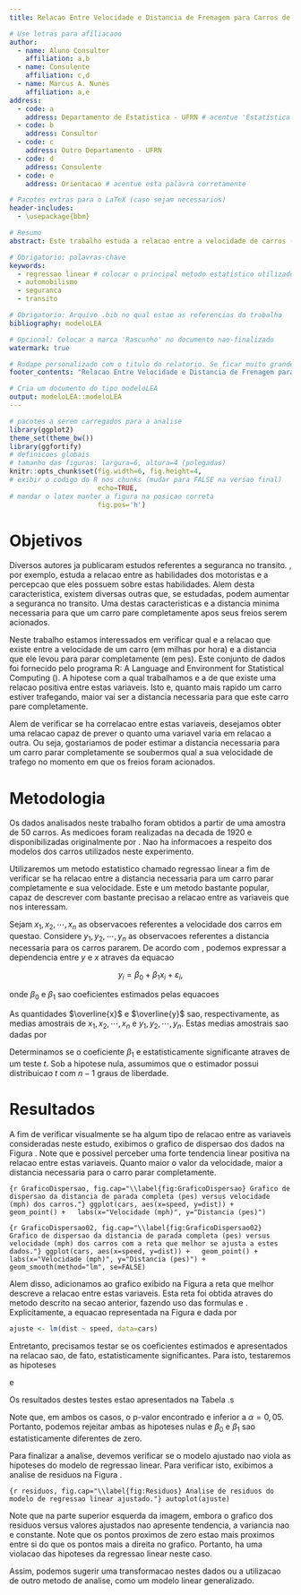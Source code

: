 ```yaml
---
title: Relacao Entre Velocidade e Distancia de Frenagem para Carros de Passeio

# Use letras para afiliacaoo
author:
  - name: Aluno Consultor
    affiliation: a,b
  - name: Consulente
    affiliation: c,d
  - name: Marcus A. Nunes
    affiliation: a,e
address:
  - code: a
    address: Departamento de Estatistica - UFRN # acentue 'Estatistica' corretamente
  - code: b
    address: Consultor
  - code: c
    address: Outro Departamento - UFRN
  - code: d
    address: Consulente
  - code: e
    address: Orientacao # acentue esta palavra corretamente

# Pacotes extras para o LaTeX (caso sejam necessarios)
header-includes:
  - \usepackage{bbm}

# Resumo
abstract: Este trabalho estuda a relacao entre a velocidade de carros (mph) e a distancia (pes) que eles levaram para parar completamente. Utilizamos o modelo de regressao linear simples para determinar se existe relacao entre estas duas variaveis.

# Obrigatorio: palavras-chave
keywords:
  - regressao linear # colocar o principal metodo estatistico utilizado como primeira palavra chave a fim de facilitar a catalogacao do LEA
  - automobilismo
  - seguranca
  - transito

# Obrigatorio: Arquivo .bib no qual estao as referencias do trabalho
bibliography: modeloLEA

# Opcional: Colocar a marca 'Rascunho' no documento nao-finalizado
watermark: true

# Rodape personalizado com o titulo do relatorio. Se ficar muito grande, deixe ele resumido.
footer_contents: "Relacao Entre Velocidade e Distancia de Frenagem para Carros de Passeio"

# Cria um documento do tipo modeloLEA
output: modeloLEA::modeloLEA
---
```



```r
# pacotes a serem carregados para a analise
library(ggplot2)
theme_set(theme_bw())
library(ggfortify)
# definicoes globais 
# tamanho das figuras: largura=6, altura=4 (polegadas)
knitr::opts_chunk$set(fig.width=6, fig.height=4, 
# exibir o codigo do R nos chunks (mudar para FALSE na versao final)
                      echo=TRUE,
# mandar o latex manter a figura na posicao correta
                      fig.pos='h')
```

# Objetivos

Diversos autores ja publicaram estudos referentes a seguranca no transito. \cite{McKenna1991}, por exemplo, estuda a relacao entre as habilidades dos motoristas e a percepcao que eles possuem sobre estas habilidades. Alem desta caracteristica, existem diversas outras que, se estudadas, podem aumentar a seguranca no transito. Uma destas caracteristicas e a distancia minima necessaria para que um carro pare completamente apos seus freios serem acionados.

Neste trabalho estamos interessados em verificar qual e a relacao que existe entre a velocidade de um carro (em milhas por hora) e a distancia que ele levou para parar completamente (em pes). Este conjunto de dados foi fornecido pelo programa R: A Language and Environment for Statistical Computing (\cite{R2017}). A hipotese com a qual trabalhamos e a de que existe uma relacao positiva entre estas variaveis. Isto e, quanto mais rapido um carro estiver trafegando, maior vai ser a distancia necessaria para que este carro pare completamente.

Alem de verificar se ha correlacao entre estas variaveis, desejamos obter uma relacao capaz de prever o quanto uma variavel varia em relacao a outra. Ou seja, gostariamos de poder estimar a distancia necessaria para um carro parar completamente se soubermos qual a sua velocidade de trafego no momento em que os freios foram acionados.



# Metodologia

Os dados analisados neste trabalho foram obtidos a partir de uma amostra de 50 carros. As medicoes foram realizadas na decada de 1920 e disponibilizadas originalmente por \cite{Ezekiel1930}. Nao ha informacoes a respeito dos modelos dos carros utilizados neste experimento.

Utilizaremos um metodo estatistico chamado regressao linear a fim de verificar se ha relacao entre a distancia necessaria para um carro parar completamente e sua velocidade. Este e um metodo bastante popular, capaz de descrever com bastante precisao a relacao entre as variaveis que nos interessam.

Sejam $x_1, x_2, \cdots, x_n$ as observacoes referentes a velocidade dos carros em questao. Considere $y_1, y_2, \cdots, y_n$ as observacoes referentes a distancia necessaria para os carros pararem. De acordo com \cite{Kutner2004}, podemos expressar a dependencia entre $y$ e $x$ atraves da equacao

$$y_i = \beta_0 + \beta_1x_i + \varepsilon_i,$$

\noindent onde $\beta_0$ e $\beta_1$ sao coeficientes estimados pelas equacoes

\begin{align}
\widehat{\beta}_1 &= \frac{\sum_{i=1}^n(x_i-\overline{x})(y_i-\overline{y})}{\sum_{i=1}^n(x_i-\overline{x})^2}  \label{estimadores01} \\
\widehat{\beta}_0 &= \overline{y}-\widehat{\beta}_1\overline{x}  \label{estimadores02}
\end{align}

\noindent As quantidades $\overline{x}$ e $\overline{y}$ sao, respectivamente, as medias amostrais de $x_1, x_2, \cdots, x_n$ e $y_1, y_2, \cdots, y_n$. Estas medias amostrais sao dadas por

\begin{align*}
\overline{x} &= \frac{1}{n}\sum_{i=1}^nx_i \\
\overline{y} &= \frac{1}{n}\sum_{i=1}^ny_i 
\end{align*}

Determinamos se o coeficiente $\beta_1$ e estatisticamente significante atraves de um teste $t$. Sob a hipotese nula, assumimos que o estimador possui distribuicao $t$ com $n-1$ graus de liberdade.



# Resultados

A fim de verificar visualmente se ha algum tipo de relacao entre as variaveis consideradas neste estudo, exibimos o grafico de dispersao dos dados na Figura \ref{fig:GraficoDispersao}. Note que e possivel perceber uma forte tendencia linear positiva na relacao entre estas variaveis. Quanto maior o valor da velocidade, maior a distancia necessaria para o carro parar completamente.

```{r GraficoDispersao, fig.cap="\\label{fig:GraficoDispersao} Grafico de dispersao da distancia de parada completa (pes) versus velocidade (mph) dos carros."}
ggplot(cars, aes(x=speed, y=dist)) +
  geom_point() +
  labs(x="Velocidade (mph)", y="Distancia (pes)")
```

```{r GraficoDispersao02, fig.cap="\\label{fig:GraficoDispersao02} Grafico de dispersao da distancia de parada completa (pes) versus velocidade (mph) dos carros com a reta que melhor se ajusta a estes dados."}
ggplot(cars, aes(x=speed, y=dist)) +
  geom_point() +
  labs(x="Velocidade (mph)", y="Distancia (pes)") +
  geom_smooth(method="lm", se=FALSE)
```

Alem disso, adicionamos ao grafico exibido na Figura \ref{fig:GraficoDispersao02} a reta que melhor descreve a relacao entre estas variaveis. Esta reta foi obtida atraves do metodo descrito na secao anterior, fazendo uso das formulas \eqref{estimadores01} e \eqref{estimadores02}. Explicitamente, a equacao representada na Figura \ref{fig:GraficoDispersao02} e dada por

```r
ajuste <- lm(dist ~ speed, data=cars)
```

\begin{equation}\label{equacaoFinal}
\widehat{y}_i = -17,5791 + 3,9324x_i.
\end{equation}

Entretanto, precisamos testar se os coeficientes estimados e apresentados na relacao \eqref{equacaoFinal} sao, de fato, estatisticamente significantes. Para isto, testaremos as hipoteses

\begin{align*}
H_0 &: \beta_0 = 0 \\
H_1 &: \beta_0 \neq 0 \\
\end{align*}

\noindent e 

\begin{align*}
H_0 &: \beta_1 = 0 \\
H_1 &: \beta_1 \neq 0 \\
\end{align*}

\noindent Os resultados destes testes estao apresentados na Tabela \ref{tab:Resultados}.s

\begin{table}[!h]
\caption{\label{tab:Resultados} Resultados dos testes de hipoteses realizados para a analise de regressao.}
\begin{center}
\begin{tabular}{lrrrr}\hline
Coeficiente & \mbox{Estimativa} & \mbox{Erro Padrao} &   $t$  & \mbox{p-valor} \\ \hline
$\beta_0$   & -17,5791   &    6,7584   & -2,601 &  0,0123  \\
$\beta_1$   &   3,9324   &    0,4155   & 9,464  & <0,0001  \\ \hline
\end{tabular}
\end{center}
\end{table}

Note que, em ambos os casos, o p-valor encontrado e inferior a $\alpha = 0,05$. Portanto, podemos rejeitar ambas as hipoteses nulas e $\beta_0$ e $\beta_1$ sao estatisticamente diferentes de zero.

Para finalizar a analise, devemos verificar se o modelo ajustado nao viola as hipoteses do modelo de regressao linear. Para verificar isto, exibimos a analise de residuos na Figura \ref{fig:Residuos}.

```{r residuos, fig.cap="\\label{fig:Residuos} Analise de residuos do modelo de regressao linear ajustado."}
autoplot(ajuste)
```

Note que na parte superior esquerda da imagem, embora o grafico dos residuos versus valores ajustados nao apresente tendencia, a variancia nao e constante. Note que os pontos proximos de zero estao mais proximos entre si do que os pontos mais a direita no grafico. Portanto, ha uma violacao das hipoteses da regressao linear neste caso.

Assim, podemos sugerir uma transformacao nestes dados ou a utilizacao de outro metodo de analise, como um modelo linear generalizado.

<!--  
Perceba que o relatorio estah finalizado. Entretanto, ainda eh necessario colocar as referencias. Estas referencias devem ser colocadas dentro do arquivo 

modeloLEA.bib

que foi criado automaticamente dentro da pasta NomeDoRelatorio, criada quando relatorio foi inicializado atraves do menu do RStudio. Veja o estilo de citacao dentro dele e adapte de acordo com as suas necessidades.

Note que apenas as referencias citadas explicitamente dentro do texto aparecerao listadas ao final do relatorio. Portanto, nao esqueca de listar nenhuma delas no corpo do texto.
-->

